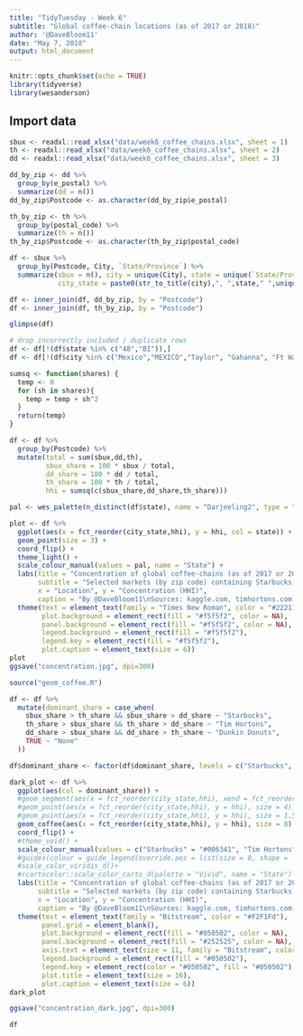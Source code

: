```yaml
---
title: "TidyTuesday - Week 6"
subtitle: "Global coffee-chain locations (as of 2017 or 2018)"
author: '@DaveBloom11'
date: "May 7, 2018"
output: html_document
---
```


```r
knitr::opts_chunk$set(echo = TRUE)
library(tidyverse)
library(wesanderson)

```


## Import data
```r
sbux <- readxl::read_xlsx("data/week6_coffee_chains.xlsx", sheet = 1)
th <- readxl::read_xlsx("data/week6_coffee_chains.xlsx", sheet = 2)
dd <- readxl::read_xlsx("data/week6_coffee_chains.xlsx", sheet = 3)


```

```r

dd_by_zip <- dd %>% 
  group_by(e_postal) %>%
  summarize(dd = n())
dd_by_zip$Postcode <- as.character(dd_by_zip$e_postal)

th_by_zip <- th %>%
  group_by(postal_code) %>%
  summarize(th = n())
th_by_zip$Postcode <- as.character(th_by_zip$postal_code)

df <- sbux %>%
  group_by(Postcode, City, `State/Province`) %>%
  summarize(sbux = n(), city = unique(City), state = unique(`State/Province`),
            city_state = paste0(str_to_title(city),", ",state," ",unique(Postcode))) 

df <- inner_join(df, dd_by_zip, by = "Postcode")
df <- inner_join(df, th_by_zip, by = "Postcode")

glimpse(df)

# drop incorrectly included / duplicate rows
df <- df[!(df$state %in% c("48","BI")),]
df <- df[!(df$city %in% c("Mexico","MEXICO","Taylor", "Gahanna", "Ft Wayne")),]

```


```r

sumsq <- function(shares) {
  temp <- 0
  for (sh in shares){
    temp = temp + sh^2
  }
  return(temp)
}

df <- df %>%
  group_by(Postcode) %>%
  mutate(total = sum(sbux,dd,th),
         sbux_share = 100 * sbux / total,
         dd_share = 100 * dd / total,
         th_share = 100 * th / total,
         hhi = sumsq(c(sbux_share,dd_share,th_share)))

```

```r

pal <- wes_palette(n_distinct(df$state), name = "Darjeeling2", type = "continuous")

plot <- df %>%
  ggplot(aes(x = fct_reorder(city_state,hhi), y = hhi, col = state)) +
  geom_point(size = 3) +
  coord_flip() +
  theme_light() +
  scale_colour_manual(values = pal, name = "State") +
  labs(title = "Concentration of global coffee-chains (as of 2017 or 2018)",
       subtitle = "Selected markets (by zip code) containing Starbucks, Tim Hortons, and Dunkin Donuts",
       x = "Location", y = "Concentration (HHI)",
       caption = "By @DaveBloom11\nSources: kaggle.com, timhortons.com, odditysoftware.com") +
  theme(text = element_text(family = "Times New Roman", color = "#22211d"),
        plot.background = element_rect(fill = "#f5f5f2", color = NA), 
        panel.background = element_rect(fill = "#f5f5f2", color = NA), 
        legend.background = element_rect(fill = "#f5f5f2"),
        legend.key = element_rect(fill = "#f5f5f2"),
        plot.caption = element_text(size = 6))
plot
ggsave("concentration.jpg", dpi=300)
```

```r
source("geom_coffee.R")

df <- df %>% 
  mutate(dominant_share = case_when(
    sbux_share > th_share && sbux_share > dd_share ~ "Starbucks",
    th_share > sbux_share && th_share > dd_share ~ "Tim Hortons",
    dd_share > sbux_share && dd_share > th_share ~ "Dunkin Donuts",
    TRUE ~ "None"
  ))

df$dominant_share <- factor(df$dominant_share, levels = c("Starbucks", "Tim Hortons", "Dunkin Donuts", "None"))

dark_plot <- df %>%
  ggplot(aes(col = dominant_share)) +
  #geom_segment(aes(x = fct_reorder(city_state,hhi), xend = fct_reorder(city_state,hhi), y = 0, yend = hhi), size = 1) +
  #geom_point(aes(x = fct_reorder(city_state,hhi), y = hhi), size = 4) +
  #geom_point(aes(x = fct_reorder(city_state,hhi), y = hhi), size = 1.5, color = "#252525") +
  geom_coffee(aes(x = fct_reorder(city_state,hhi), y = hhi), size = 8) +
  coord_flip() +
  #theme_void() +
  scale_colour_manual(values = c("Starbucks" = "#006341", "Tim Hortons" = "#AC1F2D", "Dunkin Donuts" = "#F5821F","None" = "#DDDDDD"), name = "Coffee chain with\nhighest market share", guide = guide_legend(keyheight = unit(3, units = "mm"), keywidth=unit(10, units = "mm"), label.position = "right", title.position = 'top', nrow=4 )) +
  #guides(colour = guide_legend(override.aes = list(size = 8, shape = '\u2615'))) +
  #scale_color_viridis_d()+
  #rcartocolor::scale_color_carto_d(palette = "Vivid", name = "State") +
  labs(title = "Concentration of global coffee-chains (as of 2017 or 2018)",
       subtitle = "Selected markets (by zip code) containing Starbucks, Tim Hortons, and Dunkin Donuts",
       x = "Location", y = "Concentration (HHI)",
       caption = "By @DaveBloom11\nSources: kaggle.com, timhortons.com, odditysoftware.com") +
  theme(text = element_text(family = "Bitstream", color = "#F2F1Fd"),
        panel.grid = element_blank(),
        plot.background = element_rect(fill = "#050502", color = NA), 
        panel.background = element_rect(fill = "#252525", color = NA), 
        axis.text = element_text(size = 11, family = "Bitstream", color = "#F2F1Fd", hjust = 1),
        legend.background = element_rect(fill = "#050502"),
        legend.key = element_rect(color = "#050502", fill = "#050502"),
        plot.title = element_text(size = 16),
        plot.caption = element_text(size = 6))
dark_plot

ggsave("concentration_dark.jpg", dpi=300)

```


```r
df
```

